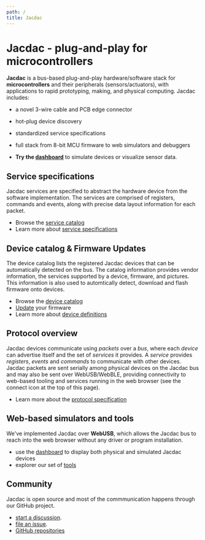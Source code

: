 ```yaml
---
path: /
title: Jacdac
---
```


# Jacdac - plug-and-play for microcontrollers

**Jacdac** is a bus-based plug-and-play hardware/software stack 
for **microcontrollers** and their peripherals (sensors/actuators), 
with applications to rapid prototyping, making, and physical computing. 
Jacdac includes:

* a novel 3-wire cable and PCB edge connector
* hot-plug device discovery
* standardized service specifications
* full stack from 8-bit MCU firmware to web simulators and debuggers

* **Try the [dashboard](/dashboard)** to simulate devices or visualize sensor data.

## Service specifications

Jacdac services are specified to abstract the hardware device from the software implementation.
The services are comprised of registers, commands and events, along with precise data layout information
for each packet.

* Browse the [service catalog](/services/)
* Learn more about [service specifications](/reference/specification/service-specification/)

## Device catalog & Firmware Updates

The device catalog lists the registered Jacdac devices that can be automatically detected on the bus. 
The catalog information provides vendor information, the services supported by a device, 
firmware, and pictures. This information is also used to automtically detect, download and flash
firmware onto devices.

* Browse the [device catalog](/devices/)
* [Update](/tools/updater/) your firmware
* Learn more about [device definitions](/reference/specification/device-definition/)

## Protocol overview

Jacdac devices communicate using *packets* over a *bus*, where each *device* can advertise itself 
and the set of *services* it provides. 
A *service* provides *registers*, *events* and *commands* to communicate with other devices.
Jacdac packets are sent serially among physical devices on the Jacdac bus
and may also be sent over WebUSB/WebBLE, 
providing connectivity to web-based tooling and services running in the web browser
(see the connect icon at the top of this page).

* Learn more about the [protocol specification](/reference/protocol/)

## Web-based simulators and tools

We've implemented Jacdac over **WebUSB**, which allows the Jacdac bus to reach into
the web browser without any driver or program installation. 

* use the [dashboard](/dashboard/) to display
both physical and simulated Jacdac devices
* explorer our set of [tools](/tools/)

## Community

Jacdac is open source and 
most of the commmunication happens through our GitHub project.

* [start a discussion](https://github.com/microsoft/jacdac/discussions).
* [file an issue](https://github.com/microsoft/jacdac/issues).
* [GitHub repositories](/github/)

